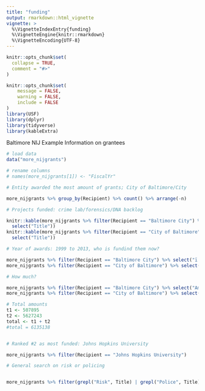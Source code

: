 ```yaml
---
title: "funding"
output: rmarkdown::html_vignette
vignette: >
  %\VignetteIndexEntry{funding}
  %\VignetteEngine{knitr::rmarkdown}
  %\VignetteEncoding{UTF-8}
---
```


```r
knitr::opts_chunk$set(
  collapse = TRUE,
  comment = "#>"
)
```

```r
knitr::opts_chunk$set(
	message = FALSE,
	warning = FALSE,
	include = FALSE
)
library(USF)
library(dplyr)
library(tidyverse)
library(kableExtra)
```

Baltimore NIJ Example
Information on grantees
```r
# load data
data("more_nijgrants")

# rename columns
# names(more_nijgrants[1]) <- "FiscalYr"

# Entity awarded the most amount of grants; City of Baltimore/City

more_nijgrants %>% group_by(Recipient) %>% count() %>% arrange(-n) 

# Projects funded: crime lab/forensics/DNA backlog

knitr::kable(more_nijgrants %>% filter(Recipient == "Baltimore City") %>% 
  select("Title"))
knitr::kable(more_nijgrants %>% filter(Recipient == "City of Baltimore") %>% 
  select("Title"))

# Year of awards: 1999 to 2013, who is fundind them now?

more_nijgrants %>% filter(Recipient == "Baltimore City") %>% select("ï..FY")
more_nijgrants %>% filter(Recipient == "City of Baltimore") %>% select("ï..FY")

# How much?

more_nijgrants %>% filter(Recipient == "Baltimore City") %>% select("Amount") %>% sum(.)
more_nijgrants %>% filter(Recipient == "City of Baltimore") %>% select("Amount") %>% sum(.)

# Total amounts
t1 <- 507895
t2 <- 5627243
total <- t1 + t2
#total = 6135138


# Ranked #2 as most funded: Johns Hopkins University 

more_nijgrants %>% filter(Recipient == "Johns Hopkins University")

# General search on risk or policing


more_nijgrants %>% filter(grepl("Risk", Title) | grepl("Police", Title))

```

